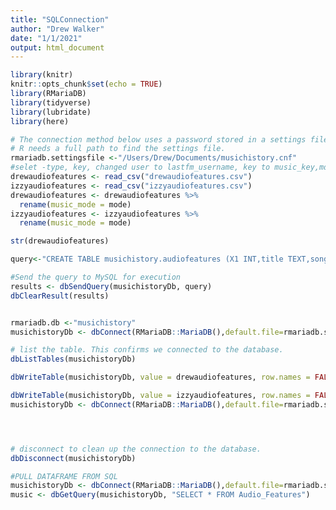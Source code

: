 ```yaml
---
title: "SQLConnection"
author: "Drew Walker"
date: "1/1/2021"
output: html_document
---
```


```r
library(knitr)
knitr::opts_chunk$set(echo = TRUE)
library(RMariaDB)
library(tidyverse)
library(lubridate)
library(here)
```

```r
# The connection method below uses a password stored in a settings file.
# R needs a full path to find the settings file.
rmariadb.settingsfile <-"/Users/Drew/Documents/musichistory.cnf"
#selet -type, key, changed user to lastfm_username, key to music_key,mde to music_mode 
drewaudiofeatures <- read_csv("drewaudiofeatures.csv")
izzyaudiofeatures <- read_csv("izzyaudiofeatures.csv")
drewaudiofeatures <- drewaudiofeatures %>% 
  rename(music_mode = mode)
izzyaudiofeatures <- izzyaudiofeatures %>% 
  rename(music_mode = mode)

str(drewaudiofeatures)

query<-"CREATE TABLE musichistory.audiofeatures (X1 INT,title TEXT,song_mbid  TEXT,artist_mbid TEXT,artist TEXT,album_mbid TEXT,album TEXT,date_unix TEXT,date TEXT,danceability INT,energy INT,key INT,loudness INT,mode INT,speechiness INT,acousticness INT,instrumentalness INT,liveness INT,valence INT,tempo INT,type TEXT,id TEXT,uri TEXT,track_href TEXT,analysis_url TEXT,duration_ms INT,time_signature INT,value TEXT,user TEXT);"

#Send the query to MySQL for execution
results <- dbSendQuery(musichistoryDb, query)
dbClearResult(results)


rmariadb.db <-"musichistory"
musichistoryDb <- dbConnect(RMariaDB::MariaDB(),default.file=rmariadb.settingsfile,group=rmariadb.db)

# list the table. This confirms we connected to the database.
dbListTables(musichistoryDb)

dbWriteTable(musichistoryDb, value = drewaudiofeatures, row.names = FALSE, name = "Audio_Features", append = TRUE )

dbWriteTable(musichistoryDb, value = izzyaudiofeatures, row.names = FALSE, name = "Audio_Features", append = TRUE )
musichistoryDb <- dbConnect(RMariaDB::MariaDB(),default.file=rmariadb.settingsfile,group=rmariadb.db)




# disconnect to clean up the connection to the database.
dbDisconnect(musichistoryDb)

```

```r
#PULL DATAFRAME FROM SQL
musichistoryDb <- dbConnect(RMariaDB::MariaDB(),default.file=rmariadb.settingsfile,group=rmariadb.db)
music <- dbGetQuery(musichistoryDb, "SELECT * FROM Audio_Features")

```

